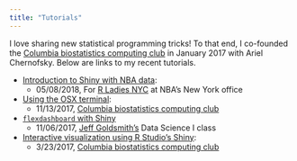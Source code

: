```yaml
---
title: "Tutorials"
---
```


I love sharing new statistical programming tricks! To that end, I co-founded the [Columbia biostatistics computing club](https://columbia-computing-club.github.io/) in January 2017 with Ariel Chernofsky. Below are links to my recent tutorials.

* [Introduction to Shiny with NBA data](shiny_tutorial_nba.html): 
    * 05/08/2018, For [R Ladies NYC](http://www.rladiesnyc.org/) at NBA's New York office

* [Using the OSX terminal](osx_terminal.html): 
    * 11/13/2017, [Columbia biostatistics computing club](https://columbia-computing-club.github.io/)

* [`flexdashboard` with Shiny](http://jeffgoldsmith.com/DSI/shiny.html)
    * 11/06/2017, [Jeff Goldsmith's](http://jeffgoldsmith.com/) Data Science I class
    
* [Interactive visualization using R Studio's Shiny](https://columbia-computing-club.github.io/resources/): 
    * 3/23/2017, [Columbia biostatistics computing club](https://columbia-computing-club.github.io/)